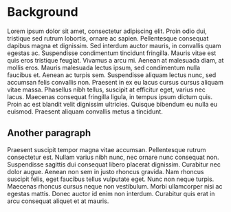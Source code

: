 # Background

 Lorem ipsum dolor sit amet, consectetur adipiscing elit. Proin odio dui, tristique sed rutrum lobortis, ornare ac sapien. Pellentesque consequat dapibus magna et dignissim. Sed interdum auctor mauris, in convallis quam egestas ac. Suspendisse condimentum tincidunt fringilla. Mauris vitae est quis eros tristique feugiat. Vivamus a arcu mi. Aenean at malesuada diam, at mollis eros. Mauris malesuada lectus ipsum, sed condimentum nulla faucibus et. Aenean ac turpis sem. Suspendisse aliquam lectus nunc, sed accumsan felis convallis non. Praesent in ex eu lacus cursus cursus aliquam vitae massa. Phasellus nibh tellus, suscipit at efficitur eget, varius nec lacus. Maecenas consequat fringilla ligula, in tempus ipsum dictum quis. Proin ac est blandit velit dignissim ultricies. Quisque bibendum eu nulla eu euismod. Praesent aliquam convallis metus a tincidunt.

## Another paragraph

Praesent suscipit tempor magna vitae accumsan. Pellentesque rutrum consectetur est. Nullam varius nibh nunc, nec ornare nunc consequat non. Suspendisse sagittis dui consequat libero placerat dignissim. Curabitur nec dolor augue. Aenean non sem in justo rhoncus gravida. Nam rhoncus suscipit felis, eget faucibus tellus vulputate eget. Nunc non neque turpis. Maecenas rhoncus cursus neque non vestibulum. Morbi ullamcorper nisi ac egestas mattis. Donec auctor id enim non interdum. Curabitur quis erat in arcu consequat aliquet et at mauris. 
